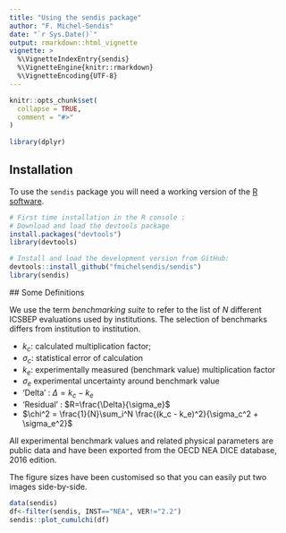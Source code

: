 ```yaml
---
title: "Using the sendis package"
author: "F. Michel-Sendis"
date: "`r Sys.Date()`"
output: rmarkdown::html_vignette 
vignette: >
  %\VignetteIndexEntry{sendis}
  %\VignetteEngine{knitr::rmarkdown}
  %\VignetteEncoding{UTF-8}
---
```


```r
knitr::opts_chunk$set(
  collapse = TRUE,
  comment = "#>"
)
 
library(dplyr)

```
 
## Installation 

To use the `sendis` package you will need a working version of the [R software](https://www.r-project.org/). 

```r
# First time installation in the R console : 
# Download and load the devtools package
install.packages("devtools")
library(devtools)

# Install and load the development version from GitHub:
devtools::install_github("fmichelsendis/sendis")
library(sendis)
```


 ## Some Definitions

We use the term *benchmarking suite* to refer to the list of $N$ different ICSBEP evaluations used by institutions. The selection of benchmarks differs from institution to institution.

* $k_c$: calculated multiplication factor;
* $\sigma_c$: statistical error of calculation
* $k_e$: experimentally measured (benchmark value) multiplication factor
* $\sigma_e$ experimental uncertainty around benchmark value
* 'Delta' : $\Delta = k_c - k_e$
* 'Residual' : $R=\frac{\Delta}{\sigma_e}$
* $\chi^2 = \frac{1}{N}\sum_i^N \frac{(k_c - k_e)^2}{\sigma_c^2 + \sigma_e^2}$

 
All experimental benchmark values and related physical parameters are public data and have been exported from the OECD NEA DICE database, 2016 edition. 


The figure sizes have been customised so that you can easily put two images side-by-side. 

```r
data(sendis)
df<-filter(sendis, INST=="NEA", VER!="2.2")
sendis::plot_cumulchi(df)

```
 
